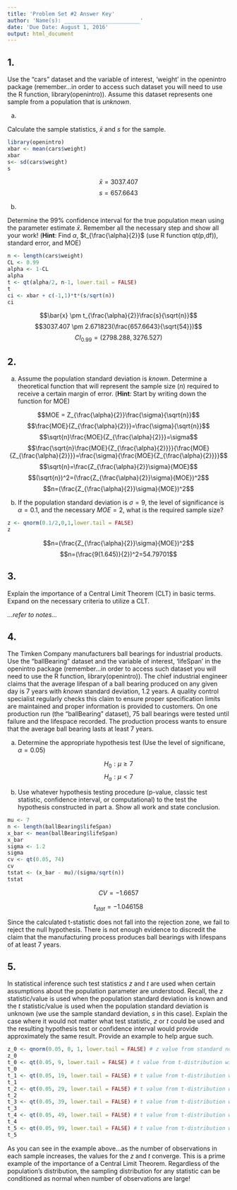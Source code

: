 ```yaml
---
title: 'Problem Set #2 Answer Key'
author: 'Name(s): ________________________'
date: 'Due Date: August 1, 2016'
output: html_document
---
```


## 1.

Use the "cars" dataset and the variable of interest, 'weight' in the openintro package (remember...in order to access such dataset you will need to use the R function, library(openintro)).  Assume this dataset represents one sample from a population that is *unknown*.  

a)  

Calculate the sample statistics, $\bar{x}$ and $s$ for the sample.  

```r
library(openintro)
xbar <- mean(cars$weight)
xbar
s<- sd(cars$weight)
s
```

$$\bar{x}=3037.407$$
$$s = 657.6643$$

b)  

Determine the 99% confidence interval for the true population mean using the parameter estimate $\bar{x}$.  Remember all the necessary step and show all your work! (**Hint**: Find $\alpha$, $t_{\frac{\alpha}{2}}$ (use R function qt(p,df)), standard error, and MOE)  

```r
n <- length(cars$weight)
CL <- 0.99
alpha <- 1-CL
alpha
t <- qt(alpha/2, n-1, lower.tail = FALSE)
t
ci <- xbar + c(-1,1)*t*(s/sqrt(n))
ci

```

$$\bar{x} \pm t_{\frac{\alpha}{2}}\frac{s}{\sqrt{n}}$$
$$3037.407 \pm 2.671823(\frac{657.6643}{\sqrt{54}})$$
$$CI_{0.99} = (2798.288, 3276.527)$$

## 2.  

a)  Assume the population standard deviation is *known*.  Determine a theoretical function that will represent the sample size ($n$) required to receive a certain margin of error.  (**Hint**: Start by writing down the function for MOE)

$$MOE = Z_{\frac{\alpha}{2}}\frac{\sigma}{\sqrt{n}}$$
$$\frac{MOE}{Z_{\frac{\alpha}{2}}}=\frac{\sigma}{\sqrt{n}}$$
$$\sqrt{n}\frac{MOE}{Z_{\frac{\alpha}{2}}}=\sigma$$
$$\frac{\sqrt{n}\frac{MOE}{Z_{\frac{\alpha}{2}}}}{\frac{MOE}{Z_{\frac{\alpha}{2}}}}=\frac{\sigma}{\frac{MOE}{Z_{\frac{\alpha}{2}}}}$$
$$\sqrt{n}=\frac{Z_{\frac{\alpha}{2}}\sigma}{MOE}$$
$$(\sqrt{n})^2=(\frac{Z_{\frac{\alpha}{2}}\sigma}{MOE})^2$$
$$n=(\frac{Z_{\frac{\alpha}{2}}\sigma}{MOE})^2$$
 
b)  If the population standard deviation is $\sigma = 9$, the level of significance is $\alpha = 0.1$, and the necessary $MOE = 2$, what is the required sample size?  

```r
z <- qnorm(0.1/2,0,1,lower.tail = FALSE)
z
```

$$n=(\frac{Z_{\frac{\alpha}{2}}\sigma}{MOE})^2$$
$$n=(\frac{9(1.645)}{2})^2=54.79701$$

## 3.  

Explain the importance of a Central Limit Theorem (CLT) in basic terms.  Expand on the necessary criteria to utilize a CLT.

*...refer to notes...*

## 4.  

The Timken Company manufacturers ball bearings for industrial products.  Use the "ballBearing" dataset and the variable of interest, 'lifeSpan' in the openintro package (remember...in order to access such dataset you will need to use the R function, library(openintro)).  The chief industrial engineer claims that the average lifespan of a ball bearing produced on any given day is 7 years with *known* standard deviation, 1.2 years. A quality control specialist regularly checks this claim to ensure proper specification limits are maintained and proper information is provided to customers. On one production run (the "ballBearing" dataset), 75 ball bearings were tested until failure and the lifespace recorded.  The production process wants to ensure that the average ball bearing lasts at least 7 years. 

a)  Determine the appropriate hypothesis test (Use the level of significane, $\alpha = 0.05$)  

$$H_0: \mu \geq 7$$
$$H_a: \mu < 7$$

b)  Use whatever hypothesis testing procedure (p-value, classic test statistic, confidence interval, or computational) to the test the hypothesis constructed in part a.  Show all work and state conclusion.  


```r
mu <- 7
n <- length(ballBearing$lifeSpan)
x_bar <- mean(ballBearing$lifeSpan)
x_bar
sigma <- 1.2
sigma
cv <- qt(0.05, 74)
cv
tstat <- (x_bar - mu)/(sigma/sqrt(n))
tstat
```

$$CV = -1.6657$$

$$t_{stat} = -1.046158$$

Since the calculated t-statistic does not fall into the rejection zone, we fail to reject the null hypothesis.  There is not enough evidence to discredit the claim that the manufacturing process produces ball bearings with lifespans of at least 7 years.

## 5.  

In statistical inference such test statistics $z$ and $t$ are used when certain assumptions about the population parameter are understood.  Recall, the $z$ statistic/value is used when the population standard deviation is known and the $t$ statistic/value is used when the population standard deviation is unknown (we use the sample standard deviation, $s$ in this case).  Explain the case where it would not matter what test statistic, $z$ or $t$ could be used and the resulting hypothesis test or confidence interval would provide approximately the same result. Provide an example to help argue such.

```r
z_0 <- qnorm(0.05, 0, 1, lower.tail = FALSE) # z value from standard normal dist with alpha = 0.05
z_0
t_0 <- qt(0.05, 9, lower.tail = FALSE) # t value from t-distribution with n = 10
t_0
t_1 <- qt(0.05, 19, lower.tail = FALSE) # t value from t-distribution with n = 20
t_1
t_2 <- qt(0.05, 29, lower.tail = FALSE) # t value from t-distribution with n = 30
t_2
t_3 <- qt(0.05, 39, lower.tail = FALSE) # t value from t-distribution with n = 40
t_3
t_4 <- qt(0.05, 49, lower.tail = FALSE) # t value from t-distribution with n = 50
t_4
t_5 <- qt(0.05, 99, lower.tail = FALSE) # t value from t-distribution with n = 100
t_5
```

As you can see in the example above...as the number of observations in each sample increases, the values for the $z$ and $t$ converge.  This is a prime example of the importance of a Central Limit Theorem.  Regardless of the population's distribution, the sampling distribution for any statistic can be conditioned as normal when number of observations are large! 
